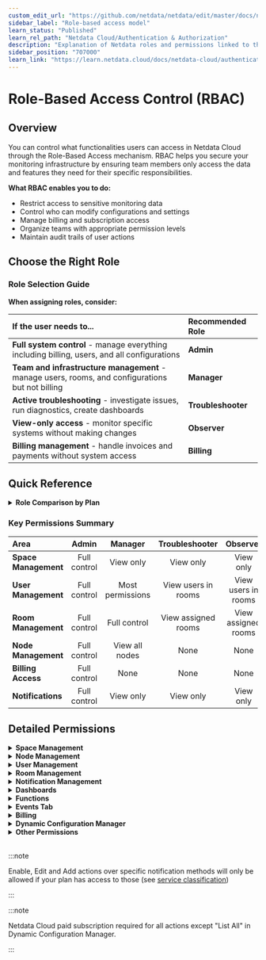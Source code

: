 ```yaml
---
custom_edit_url: "https://github.com/netdata/netdata/edit/master/docs/netdata-cloud/authentication-and-authorization/role-based-access-model.md"
sidebar_label: "Role-based access model"
learn_status: "Published"
learn_rel_path: "Netdata Cloud/Authentication & Authorization"
description: "Explanation of Netdata roles and permissions linked to them"
sidebar_position: "707000"
learn_link: "https://learn.netdata.cloud/docs/netdata-cloud/authentication-&-authorization/role-based-access-model"
---
```


# Role-Based Access Control (RBAC)

## Overview

You can control what functionalities users can access in Netdata Cloud through the Role-Based Access mechanism. RBAC helps you secure your monitoring infrastructure by ensuring team members only access the data and features they need for their specific responsibilities.

**What RBAC enables you to do:**

- Restrict access to sensitive monitoring data
- Control who can modify configurations and settings
- Manage billing and subscription access
- Organize teams with appropriate permission levels
- Maintain audit trails of user actions

## Choose the Right Role

### Role Selection Guide

**When assigning roles, consider:**

| **If the user needs to...**                                                                      | **Recommended Role** |
|:-------------------------------------------------------------------------------------------------|:---------------------|
| **Full system control** - manage everything including billing, users, and all configurations     | **Admin**            |
| **Team and infrastructure management** - manage users, rooms, and configurations but not billing | **Manager**          |
| **Active troubleshooting** - investigate issues, run diagnostics, create dashboards              | **Troubleshooter**   |
| **View-only access** - monitor specific systems without making changes                           | **Observer**         |
| **Billing management** - handle invoices and payments without system access                      | **Billing**          |

## Quick Reference

<details>
<summary><strong>Role Comparison by Plan</strong></summary><br/>

| **Role**                                                                                                                               |   **Community**    |    **Homelab**     |    **Business**    | **Enterprise On-Prem** |
|:---------------------------------------------------------------------------------------------------------------------------------------|:------------------:|:------------------:|:------------------:|:----------------------:|
| **Admins** can control Spaces, Rooms, Nodes, Users and Billing. They can also access any Room in the Space.                            | :heavy_check_mark: | :heavy_check_mark: | :heavy_check_mark: |   :heavy_check_mark:   |
| **Managers** can manage Rooms and Users. They can access any Room in the Space.                                                        |         -          | :heavy_check_mark: | :heavy_check_mark: |   :heavy_check_mark:   |
| **Troubleshooters** can only use Netdata to troubleshoot, not manage entities. They need to be assigned to Rooms in the Space.         |         -          | :heavy_check_mark: | :heavy_check_mark: |   :heavy_check_mark:   |
| **Observers** can only view data in specific Rooms.<br/> 💡 Ideal for restricting your customer's access to their own dedicated Rooms. |         -          | :heavy_check_mark: | :heavy_check_mark: |   :heavy_check_mark:   |
| **Billing** can handle billing options and invoices.                                                                                   |         -          | :heavy_check_mark: | :heavy_check_mark: |   :heavy_check_mark:   |

</details>

### Key Permissions Summary

| **Area**             |  **Admin**   |   **Manager**    | **Troubleshooter**  |    **Observer**     | **Billing**  |
|:---------------------|:------------:|:----------------:|:-------------------:|:-------------------:|:------------:|
| **Space Management** | Full control |    View only     |      View only      |      View only      |  View only   |
| **User Management**  | Full control | Most permissions | View users in rooms | View users in rooms |     None     |
| **Room Management**  | Full control |   Full control   | View assigned rooms | View assigned rooms |     None     |
| **Node Management**  | Full control |  View all nodes  |        None         |        None         |     None     |
| **Billing Access**   | Full control |       None       |        None         |        None         | Full control |
| **Notifications**    | Full control |    View only     |      View only      |      View only      |     None     |

## Detailed Permissions

<details>
<summary><strong>Space Management</strong></summary><br/>

| **Functionality**          |     **Admin**      |    **Manager**     | **Troubleshooter** |    **Observer**    |    **Billing**     | **Notes** |
|:---------------------------|:------------------:|:------------------:|:------------------:|:------------------:|:------------------:|:----------|
| **See Space**              | :heavy_check_mark: | :heavy_check_mark: | :heavy_check_mark: | :heavy_check_mark: | :heavy_check_mark: |           |
| **Leave Space**            | :heavy_check_mark: | :heavy_check_mark: | :heavy_check_mark: | :heavy_check_mark: | :heavy_check_mark: |           |
| **Delete Space**           | :heavy_check_mark: |         -          |         -          |         -          |         -          |           |
| **Change name**            | :heavy_check_mark: |         -          |         -          |         -          |         -          |           |
| **Change description**     | :heavy_check_mark: |         -          |         -          |         -          |         -          |           |
| **Change slug**            | :heavy_check_mark: |         -          |         -          |         -          |         -          |           |
| **Change preferred nodes** | :heavy_check_mark: |         -          |         -          |         -          |         -          |           |

</details>

<details>
<summary><strong>Node Management</strong></summary><br/>

| **Functionality**                             |     **Admin**      |    **Manager**     | **Troubleshooter** | **Observer** | **Billing** | **Notes** |
|:----------------------------------------------|:------------------:|:------------------:|:------------------:|:------------:|:-----------:|:----------|
| **See all Nodes in Space (_All Nodes_ Room)** | :heavy_check_mark: | :heavy_check_mark: |         -          |      -       |      -      |           |
| **Connect Node to Space**                     | :heavy_check_mark: |         -          |         -          |      -       |      -      |           |
| **Delete Node from Space**                    | :heavy_check_mark: |         -          |         -          |      -       |      -      |           |

</details>

<details>
<summary><strong>User Management</strong></summary><br/>

| **Functionality**                      |     **Admin**      |    **Manager**     | **Troubleshooter** |    **Observer**    | **Billing** | **Notes** |
|:---------------------------------------|:------------------:|:------------------:|:------------------:|:------------------:|:-----------:|:----------|
| **See all Users in Space**             | :heavy_check_mark: | :heavy_check_mark: |         -          |         -          |      -      |           |
| **Invite new User to Space**           | :heavy_check_mark: | :heavy_check_mark: |         -          |         -          |      -      |           |
| **Delete Pending Invitation to Space** | :heavy_check_mark: | :heavy_check_mark: |         -          |         -          |      -      |           |
| **Delete User from Space**             | :heavy_check_mark: | :heavy_check_mark: |         -          |         -          |      -      |           |
| **Appoint Administrators**             | :heavy_check_mark: |         -          |         -          |         -          |      -      |           |
| **Appoint Billing user**               | :heavy_check_mark: |         -          |         -          |         -          |      -      |           |
| **Appoint Managers**                   | :heavy_check_mark: | :heavy_check_mark: |         -          |         -          |      -      |           |
| **Appoint Troubleshooters**            | :heavy_check_mark: | :heavy_check_mark: |         -          |         -          |      -      |           |
| **Appoint Observer**                   | :heavy_check_mark: | :heavy_check_mark: |         -          |         -          |      -      |           |
| **Appoint Member**                     | :heavy_check_mark: |         -          |         -          |         -          |      -      |           |
| **See all Users in a Room**            | :heavy_check_mark: | :heavy_check_mark: | :heavy_check_mark: | :heavy_check_mark: |      -      |           |
| **Invite existing user to Room**       | :heavy_check_mark: | :heavy_check_mark: |         -          |         -          |      -      |           |
| **Remove user from Room**              | :heavy_check_mark: | :heavy_check_mark: |         -          |         -          |      -      |           |

</details>

<details>
<summary><strong>Room Management</strong></summary><br/>

| **Functionality**                |     **Admin**      |    **Manager**     | **Troubleshooter** |    **Observer**    | **Billing** | **Notes** |
|:---------------------------------|:------------------:|:------------------:|:------------------:|:------------------:|:-----------:|:----------|
| **See all Rooms in a Space**     | :heavy_check_mark: | :heavy_check_mark: |         -          |         -          |      -      |           |
| **Join any Room in a Space**     | :heavy_check_mark: | :heavy_check_mark: |         -          |         -          |      -      |           |
| **Leave Room**                   | :heavy_check_mark: | :heavy_check_mark: | :heavy_check_mark: | :heavy_check_mark: |      -      |           |
| **Create a new Room in a Space** | :heavy_check_mark: | :heavy_check_mark: |         -          |         -          |      -      |           |
| **Delete Room**                  | :heavy_check_mark: | :heavy_check_mark: |         -          |         -          |      -      |           |
| **Change Room name**             | :heavy_check_mark: | :heavy_check_mark: |         -          |         -          |      -      |           |
| **Change Room description**      | :heavy_check_mark: | :heavy_check_mark: |         -          |         -          |      -      |           |
| **Add existing Nodes to Room**   | :heavy_check_mark: | :heavy_check_mark: |         -          |         -          |      -      |           |
| **Remove Nodes from Room**       | :heavy_check_mark: | :heavy_check_mark: |         -          |         -          |      -      |           |

</details>

<details>
<summary><strong>Notification Management</strong></summary><br/>

| **Functionality**                                                             |     **Admin**      |    **Manager**     | **Troubleshooter** |    **Observer**    |    **Billing**     | **Notes**                                                                                                                                                                                                                        |
|:------------------------------------------------------------------------------|:------------------:|:------------------:|:------------------:|:------------------:|:------------------:|:---------------------------------------------------------------------------------------------------------------------------------------------------------------------------------------------------------------------------------|
| **See all configured notifications on a Space**                               | :heavy_check_mark: | :heavy_check_mark: | :heavy_check_mark: | :heavy_check_mark: |         -          |                                                                                                                                                                                                                                  |
| **Add new configuration**                                                     | :heavy_check_mark: |         -          |         -          |         -          |         -          |                                                                                                                                                                                                                                  |
| **Enable/Disable configuration**                                              | :heavy_check_mark: |         -          |         -          |         -          |         -          |                                                                                                                                                                                                                                  |
| **Edit configuration**                                                        | :heavy_check_mark: |         -          |         -          |         -          |         -          | Some exceptions apply depending on [service level](/docs/alerts-&-notifications/notifications/centralized-cloud-notifications/manage-notification-methods#available-actions-per-notification-method-based-on-service-level) |
| **Delete configuration**                                                      | :heavy_check_mark: |         -          |         -          |         -          |         -          |                                                                                                                                                                                                                                  |
| **Edit personal level notification settings**                                 | :heavy_check_mark: | :heavy_check_mark: | :heavy_check_mark: | :heavy_check_mark: | :heavy_check_mark: | [Manage user notification settings](/docs/alerts-&-notifications/notifications/centralized-cloud-notifications/manage-notification-methods#manage-user-notification-settings)                                               |
| **See Space Alert notification silencing rules**                              | :heavy_check_mark: | :heavy_check_mark: | :heavy_check_mark: |         -          |         -          |                                                                                                                                                                                                                                  |
| **Add new Space Alert notification silencing rule**                           | :heavy_check_mark: | :heavy_check_mark: |         -          |         -          |         -          |                                                                                                                                                                                                                                  |
| **Enable/Disable Space Alert notification silencing rule**                    | :heavy_check_mark: | :heavy_check_mark: |         -          |         -          |         -          |                                                                                                                                                                                                                                  |
| **Edit Space Alert notification silencing rule**                              | :heavy_check_mark: | :heavy_check_mark: |         -          |         -          |         -          |                                                                                                                                                                                                                                  |
| **Delete Space Alert notification silencing rule**                            | :heavy_check_mark: | :heavy_check_mark: |         -          |         -          |         -          |                                                                                                                                                                                                                                  |
| **See, add, edit or delete personal level Alert notification silencing rule** | :heavy_check_mark: | :heavy_check_mark: | :heavy_check_mark: | :heavy_check_mark: |         -          |                                                                                                                                                                                                                                  |

</details>

<details>
<summary><strong>Dashboards</strong></summary><br/>

| **Functionality**                |     **Admin**      |    **Manager**     | **Troubleshooter** |    **Observer**    | **Billing** | **Notes** |
|:---------------------------------|:------------------:|:------------------:|:------------------:|:------------------:|:-----------:|:----------|
| **See all dashboards in Room**   | :heavy_check_mark: | :heavy_check_mark: | :heavy_check_mark: | :heavy_check_mark: |      -      |           |
| **Add new dashboard to Room**    | :heavy_check_mark: | :heavy_check_mark: | :heavy_check_mark: | :heavy_check_mark: |      -      |           |
| **Edit any dashboard in Room**   | :heavy_check_mark: | :heavy_check_mark: | :heavy_check_mark: |         -          |      -      |           |
| **Edit own dashboard in Room**   | :heavy_check_mark: | :heavy_check_mark: | :heavy_check_mark: | :heavy_check_mark: |      -      |           |
| **Delete any dashboard in Room** | :heavy_check_mark: | :heavy_check_mark: | :heavy_check_mark: |         -          |      -      |           |
| **Delete own dashboard in Room** | :heavy_check_mark: | :heavy_check_mark: | :heavy_check_mark: | :heavy_check_mark: |      -      |           |

</details>

<details>
<summary><strong>Functions</strong></summary><br/>

| **Functionality**                  |     **Admin**      |    **Manager**     | **Troubleshooter** |    **Observer**    | **Billing** | **Notes** |
|:-----------------------------------|:------------------:|:------------------:|:------------------:|:------------------:|:-----------:|:----------|
| **See all functions in Room**      | :heavy_check_mark: | :heavy_check_mark: | :heavy_check_mark: | :heavy_check_mark: |      -      |           |
| **Run any function in Room**       | :heavy_check_mark: | :heavy_check_mark: |         -          |         -          |      -      |           |
| **Run read-only function in Room** | :heavy_check_mark: | :heavy_check_mark: | :heavy_check_mark: | :heavy_check_mark: |      -      |           |
| **Run sensitive function in Room** | :heavy_check_mark: | :heavy_check_mark: |         -          |         -          |      -      |           |

</details>

<details>
<summary><strong>Events Tab</strong></summary><br/>

| **Functionality**                |     **Admin**      |    **Manager**     | **Troubleshooter** |    **Observer**    | **Billing** | **Notes** |
|:---------------------------------|:------------------:|:------------------:|:------------------:|:------------------:|:-----------:|:----------|
| **See Alert or Topology events** | :heavy_check_mark: | :heavy_check_mark: | :heavy_check_mark: | :heavy_check_mark: |      -      |           |
| **See Auditing events**          | :heavy_check_mark: | :heavy_check_mark: | :heavy_check_mark: | :heavy_check_mark: |      -      |           |

</details>

<details>
<summary><strong>Billing</strong></summary><br/>

| **Functionality**              |     **Admin**      | **Manager** | **Troubleshooter** | **Observer** |    **Billing**     | **Notes**                                                       |
|:-------------------------------|:------------------:|:-----------:|:------------------:|:------------:|:------------------:|:----------------------------------------------------------------|
| **See Plan & Billing details** | :heavy_check_mark: |      -      |         -          |      -       | :heavy_check_mark: | Current plan and usage figures                                  |
| **Update plans**               | :heavy_check_mark: |      -      |         -          |      -       |         -          | This includes cancelling current plan (going to Community plan) |
| **See invoices**               | :heavy_check_mark: |      -      |         -          |      -       | :heavy_check_mark: |                                                                 |
| **Manage payment methods**     | :heavy_check_mark: |      -      |         -          |      -       | :heavy_check_mark: |                                                                 |
| **Update billing email**       | :heavy_check_mark: |      -      |         -          |      -       | :heavy_check_mark: |                                                                 |

</details>

<details>
<summary><strong>Dynamic Configuration Manager</strong></summary><br/>

| **Functionality**                         |     **Admin**      |    **Manager**     | **Troubleshooter** |    **Observer**    |    **Billing**     | **Notes** |
|:------------------------------------------|:------------------:|:------------------:|:------------------:|:------------------:|:------------------:|:----------|
| **List All (see all configurable items)** | :heavy_check_mark: | :heavy_check_mark: | :heavy_check_mark: | :heavy_check_mark: | :heavy_check_mark: |           |
| **Enable/Disable**                        | :heavy_check_mark: | :heavy_check_mark: |         -          |         -          |         -          |           |
| **Add**                                   | :heavy_check_mark: | :heavy_check_mark: |         -          |         -          |         -          |           |
| **Update**                                | :heavy_check_mark: | :heavy_check_mark: |         -          |         -          |         -          |           |
| **Remove**                                | :heavy_check_mark: | :heavy_check_mark: |         -          |         -          |         -          |           |
| **Test**                                  | :heavy_check_mark: | :heavy_check_mark: |         -          |         -          |         -          |           |
| **View**                                  | :heavy_check_mark: | :heavy_check_mark: |         -          |         -          |         -          |           |
| **View File Format**                      | :heavy_check_mark: | :heavy_check_mark: |         -          |         -          |         -          |           |

</details>

<details>
<summary><strong>Other Permissions</strong></summary><br/>

| **Functionality**              |     **Admin**      |    **Manager**     | **Troubleshooter** |    **Observer**    | **Billing** | **Notes** |
|:-------------------------------|:------------------:|:------------------:|:------------------:|:------------------:|:-----------:|:----------|
| **See Bookmarks in Space**     | :heavy_check_mark: | :heavy_check_mark: | :heavy_check_mark: | :heavy_check_mark: |      -      |           |
| **Add Bookmark to Space**      | :heavy_check_mark: | :heavy_check_mark: | :heavy_check_mark: |         -          |      -      |           |
| **Delete Bookmark from Space** | :heavy_check_mark: | :heavy_check_mark: | :heavy_check_mark: |         -          |      -      |           |
| **See Visited Nodes**          | :heavy_check_mark: | :heavy_check_mark: | :heavy_check_mark: | :heavy_check_mark: |      -      |           |
| **Update Visited Nodes**       | :heavy_check_mark: | :heavy_check_mark: | :heavy_check_mark: | :heavy_check_mark: |      -      |           |

</details><br/>

:::note

Enable, Edit and Add actions over specific notification methods will only be allowed if your plan has access to those (see [service classification](/docs/alerts-&-notifications/notifications/centralized-cloud-notifications/centralized-cloud-notifications-reference#service-classification))

:::

:::note

Netdata Cloud paid subscription required for all actions except "List All" in Dynamic Configuration Manager.

:::
